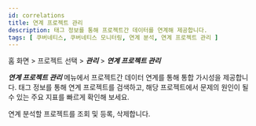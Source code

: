 ```yaml
---
id: correlations
title: 연계 프로젝트 관리
description: 태그 정보를 통해 프로젝트간 데이터를 연계해 제공합니다.
tags: [ 쿠버네티스, 쿠버네티스 모니터링, 연계 분석, 연계 프로젝트 관리 ]
---
```


홈 화면 > 프로젝트 선택 > ***관리*** > ***연계 프로젝트 관리***

***연계 프로젝트 관리*** 메뉴에서 프로젝트간 데이터 연계를 통해 통합 가시성을 제공합니다. 태그 정보를 통해 연계 프로젝트를 검색하고, 해당 프로젝트에서 문제의 원인이 될 수 있는 주요 지표를 빠르게 확인해 보세요. 

연계 분석할 프로젝트를 조회 및 등록, 삭제합니다.